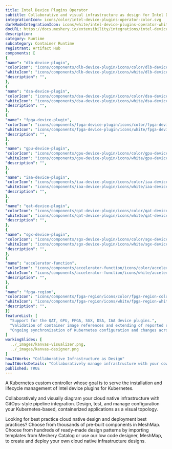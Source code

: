 ```yaml
---
title: Intel Device Plugins Operator
subtitle: Collaborative and visual infrastructure as design for Intel Device Plugins Operator
integrationIcon: icons/color/intel-device-plugins-operator-color.svg
darkModeIntegrationIcon: icons/white/intel-device-plugins-operator-white.svg
docURL: https://docs.meshery.io/extensibility/integrations/intel-device-plugins-operator
description: 
category: Runtime
subcategory: Container Runtime
registrant: Artifact Hub
components: [
{
"name": "dlb-device-plugin",
"colorIcon": "icons/components/dlb-device-plugin/icons/color/dlb-device-plugin-color.svg",
"whiteIcon": "icons/components/dlb-device-plugin/icons/white/dlb-device-plugin-white.svg",
"description": "",
},
{
"name": "dsa-device-plugin",
"colorIcon": "icons/components/dsa-device-plugin/icons/color/dsa-device-plugin-color.svg",
"whiteIcon": "icons/components/dsa-device-plugin/icons/white/dsa-device-plugin-white.svg",
"description": "",
},
{
"name": "fpga-device-plugin",
"colorIcon": "icons/components/fpga-device-plugin/icons/color/fpga-device-plugin-color.svg",
"whiteIcon": "icons/components/fpga-device-plugin/icons/white/fpga-device-plugin-white.svg",
"description": "",
},
{
"name": "gpu-device-plugin",
"colorIcon": "icons/components/gpu-device-plugin/icons/color/gpu-device-plugin-color.svg",
"whiteIcon": "icons/components/gpu-device-plugin/icons/white/gpu-device-plugin-white.svg",
"description": "",
},
{
"name": "iaa-device-plugin",
"colorIcon": "icons/components/iaa-device-plugin/icons/color/iaa-device-plugin-color.svg",
"whiteIcon": "icons/components/iaa-device-plugin/icons/white/iaa-device-plugin-white.svg",
"description": "",
},
{
"name": "qat-device-plugin",
"colorIcon": "icons/components/qat-device-plugin/icons/color/qat-device-plugin-color.svg",
"whiteIcon": "icons/components/qat-device-plugin/icons/white/qat-device-plugin-white.svg",
"description": "",
},
{
"name": "sgx-device-plugin",
"colorIcon": "icons/components/sgx-device-plugin/icons/color/sgx-device-plugin-color.svg",
"whiteIcon": "icons/components/sgx-device-plugin/icons/white/sgx-device-plugin-white.svg",
"description": "",
},
{
"name": "accelerator-function",
"colorIcon": "icons/components/accelerator-function/icons/color/accelerator-function-color.svg",
"whiteIcon": "icons/components/accelerator-function/icons/white/accelerator-function-white.svg",
"description": "",
},
{
"name": "fpga-region",
"colorIcon": "icons/components/fpga-region/icons/color/fpga-region-color.svg",
"whiteIcon": "icons/components/fpga-region/icons/white/fpga-region-white.svg",
"description": "",
}]
featureList: [
  "Support for the QAT, GPU, FPGA, SGX, DSA, IAA device plugins.",
  "Validation of container image references and extending of reported statuses.",
  "Ongoing synchronization of Kubernetes configuration and changes across any number of clusters."
]
workingSlides: [
  ../_images/kanvas-visualizer.png,
  ../_images/kanvas-designer.png
]
howItWorks: "Collaborative Infrastructure as Design"
howItWorksDetails: "Collaboratively manage infrastructure with your coworkers synchronously sharing the same designs."
published: TRUE
---
```

<p>
A Kubernetes custom controller whose goal is to serve the installation and lifecycle management of Intel device plugins for Kubernetes.
</p>
<p>
    Collaboratively and visually diagram your cloud native infrastructure with GitOps-style pipeline integration. Design, test, and manage configuration your Kubernetes-based, containerized applications as a visual topology.
</p>
<p>
    Looking for best practice cloud native design and deployment best practices? Choose from thousands of pre-built components in MeshMap. Choose from hundreds of ready-made design patterns by importing templates from Meshery Catalog or use our low code designer, MeshMap, to create and deploy your own cloud native infrastructure designs.
</p>
